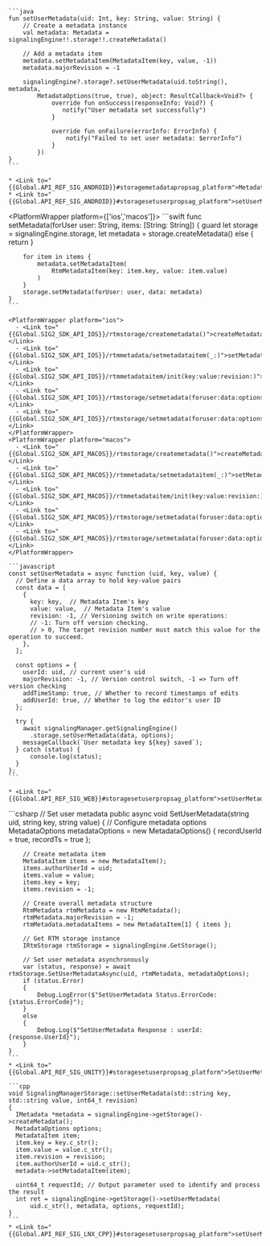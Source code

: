 <PlatformWrapper platform='android'>

    ```java
    fun setUserMetadata(uid: Int, key: String, value: String) {
        // Create a metadata instance
        val metadata: Metadata = signalingEngine!!.storage!!.createMetadata()

        // Add a metadata item
        metadata.setMetadataItem(MetadataItem(key, value, -1))
        metadata.majorRevision = -1

        signalingEngine?.storage?.setUserMetadata(uid.toString(), metadata,
            MetadataOptions(true, true), object: ResultCallback<Void?> {
                override fun onSuccess(responseInfo: Void?) {
                   notify("User metadata set successfully")
                }

                override fun onFailure(errorInfo: ErrorInfo) {
                    notify("Failed to set user metadata: $errorInfo")
                }
            })
    }
    ```

    * <Link to="{{Global.API_REF_SIG_ANDROID}}#storagemetadatapropsag_platform">Metadata</Link>    
    * <Link to="{{Global.API_REF_SIG_ANDROID}}#storagesetuserpropsag_platform">setUserMetadata</Link>

</PlatformWrapper>

<PlatformWrapper platform={['ios','macos']}>
    ```swift
    func setMetadata(forUser user: String, items: [String: String]) {
        guard let storage = signalingEngine.storage,
              let metadata = storage.createMetadata()
        else { return }

        for item in items {
            metadata.setMetadataItem(
                RtmMetadataItem(key: item.key, value: item.value)
            )
        }
        storage.setMetadata(forUser: user, data: metadata)
    }
    ```

    <PlatformWrapper platform="ios">
      - <Link to="{{Global.SIG2_SDK_API_IOS}}/rtmstorage/createmetadata()">createMetadata()</Link>
      - <Link to="{{Global.SIG2_SDK_API_IOS}}/rtmmetadata/setmetadataitem(_:)">setMetadataItem(_:)</Link>
      - <Link to="{{Global.SIG2_SDK_API_IOS}}/rtmmetadataitem/init(key:value:revision:)">RtmMetadataItem(key:value:revision:)</Link>
      - <Link to="{{Global.SIG2_SDK_API_IOS}}/rtmstorage/setmetadata(foruser:data:options:)">setMetadata(forUser:data:options:)</Link>
      - <Link to="{{Global.SIG2_SDK_API_IOS}}/rtmstorage/setmetadata(foruser:data:options:completion:)">setMetadata(forUser:data:options:completion:)</Link>
    </PlatformWrapper>
    <PlatformWrapper platform="macos">
      - <Link to="{{Global.SIG2_SDK_API_MACOS}}/rtmstorage/createmetadata()">createMetadata()</Link>
      - <Link to="{{Global.SIG2_SDK_API_MACOS}}/rtmmetadata/setmetadataitem(_:)">setMetadataItem(_:)</Link>
      - <Link to="{{Global.SIG2_SDK_API_MACOS}}/rtmmetadataitem/init(key:value:revision:)">RtmMetadataItem(key:value:revision:)</Link>
      - <Link to="{{Global.SIG2_SDK_API_MACOS}}/rtmstorage/setmetadata(foruser:data:options:)">setMetadata(forUser:data:options:)</Link>
      - <Link to="{{Global.SIG2_SDK_API_MACOS}}/rtmstorage/setmetadata(foruser:data:options:completion:)">setMetadata(forUser:data:options:completion:)</Link>
    </PlatformWrapper>
</PlatformWrapper>

<PlatformWrapper platform = 'web'>

    ```javascript
    const setUserMetadata = async function (uid, key, value) {
      // Define a data array to hold key-value pairs
      const data = [
        {
          key: key,  // Metadata Item's key
          value: value,  // Metadata Item's value
          revision: -1, // Versioning switch on write operations:
          // -1: Turn off version checking.
          // > 0, The target revision number must match this value for the operation to succeed.
        },
      ];

      const options = {
        userId: uid, // current user's uid
        majorRevision: -1, // Version control switch, -1 => Turn off version checking
        addTimeStamp: true, // Whether to record timestamps of edits
        addUserId: true, // Whether to log the editor's user ID
      };

      try {
        await signalingManager.getSignalingEngine()
          .storage.setUserMetadata(data, options);
        messageCallback(`User metadata key ${key} saved`);
      } catch (status) {
          console.log(status);
      }
    };
    ```

    * <Link to="{{Global.API_REF_SIG_WEB}}#storagesetuserpropsag_platform">setUserMetadata</Link>    
</PlatformWrapper>
<PlatformWrapper platform = 'unity'>
    ```csharp
    // Set user metadata
    public async void SetUserMetadata(string uid, string key, string value)
    {
        // Configure metadata options
        MetadataOptions metadataOptions = new MetadataOptions()
        {
            recordUserId = true,
            recordTs = true
        };

        // Create metadata item
        MetadataItem items = new MetadataItem();
        items.authorUserId = uid;
        items.value = value;
        items.key = key;
        items.revision = -1;

        // Create overall metadata structure
        RtmMetadata rtmMetadata = new RtmMetadata();
        rtmMetadata.majorRevision = -1;
        rtmMetadata.metadataItems = new MetadataItem[1] { items };

        // Get RTM storage instance
        IRtmStorage rtmStorage = signalingEngine.GetStorage();

        // Set user metadata asynchronously
        var (status, response) = await rtmStorage.SetUserMetadataAsync(uid, rtmMetadata, metadataOptions);
        if (status.Error)
        {
            Debug.LogError($"SetUserMetadata Status.ErrorCode:{status.ErrorCode}");
        }
        else
        {
            Debug.Log($"SetUserMetadata Response : userId:{response.UserId}");
        }
    }
    ```
    * <Link to="{{Global.API_REF_SIG_UNITY}}#storagesetuserpropsag_platform">SetUserMetadataAsync</Link>
</PlatformWrapper>

<PlatformWrapper platform='linux-cpp'>

    ```cpp
    void SignalingManagerStorage::setUserMetadata(std::string key, std::string value, int64_t revision)
    {
      IMetadata *metadata = signalingEngine->getStorage()->createMetadata();
      MetadataOptions options;
      MetadataItem item;
      item.key = key.c_str();
      item.value = value.c_str();
      item.revision = revision;
      item.authorUserId = uid.c_str();
      metadata->setMetadataItem(item);
      
      uint64_t requestId; // Output parameter used to identify and process the result
      int ret = signalingEngine->getStorage()->setUserMetadata(
          uid.c_str(), metadata, options, requestId);
    } 
    ```
    * <Link to="{{Global.API_REF_SIG_LNX_CPP}}#storagesetuserpropsag_platform">setUserMetadata</Link>
</PlatformWrapper>
